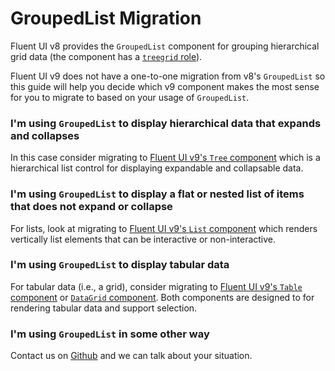 
<Meta title="Concepts/Migration/from v8/Components/GroupedList Migration" />

# GroupedList Migration

Fluent UI v8 provides the `GroupedList` component for grouping hierarchical grid data (the component has a [`treegrid` role](https://developer.mozilla.org/en-US/docs/Web/Accessibility/ARIA/Roles/Treegrid_Role)).

Fluent UI v9 does not have a one-to-one migration from v8's `GroupedList` so this guide will help you decide which v9 component makes the most sense for you to migrate to based on your usage of `GroupedList`.

### I'm using `GroupedList` to display hierarchical data that expands and collapses

In this case consider migrating to [Fluent UI v9's `Tree` component](?path=/docs/components-tree--default) which is a hierarchical list control for displaying expandable and collapsable data.

### I'm using `GroupedList` to display a flat or nested list of items that does not expand or collapse

For lists, look at migrating to [Fluent UI v9's `List` component](?path=/docs/preview-components-list--default) which renders vertically list elements that can be interactive or non-interactive.

### I'm using `GroupedList` to display tabular data

For tabular data (i.e., a grid), consider migrating to [Fluent UI v9's `Table` component](?path=/docs/components-table--default) or [`DataGrid` component](?path=/docs/components-datagrid--default).
Both components are designed to for rendering tabular data and support selection.

### I'm using `GroupedList` in some other way

Contact us on [Github](https://github.com/microsoft/fluentui) and we can talk about your situation.
